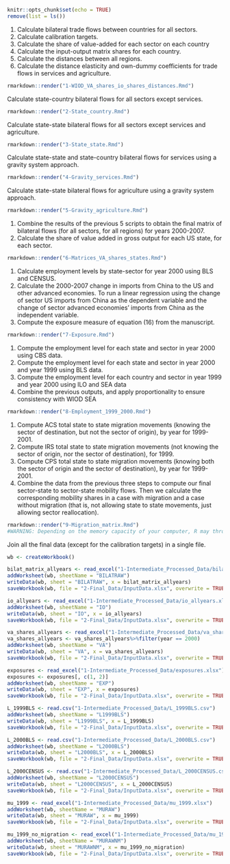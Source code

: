
```r
knitr::opts_chunk$set(echo = TRUE)
remove(list = ls())
```

1) Calculate bilateral trade flows between countries for all sectors.
2) Calculate calibration targets.
3) Calculate the share of value-added for each sector on each country
4) Calculate the input-output matrix shares for each country. 
5) Calculate the distances between all regions.
6) Calculate the distance elasticity and own-dummy coefficients for trade flows in services and agriculture.
```r
rmarkdown::render("1-WIOD_VA_shares_io_shares_distances.Rmd")
```

Calculate state-country bilateral flows for all sectors except services. 
```r
rmarkdown::render("2-State_country.Rmd")
```

Calculate state-state bilateral flows for all sectors except services and agriculture. 
```r
rmarkdown::render("3-State_state.Rmd")
```

Calculate state-state and state-country bilateral flows for services using a gravity system approach. 
```r
rmarkdown::render("4-Gravity_services.Rmd")
```

Calculate state-state bilateral flows for agriculture using a gravity system approach. 
```r
rmarkdown::render("5-Gravity_agriculture.Rmd")
```

1) Combine the results of the previous 5 scripts to obtain the final matrix of bilateral flows (for all sectors, for all regions) for years 2000-2007.
2) Calculate the share of value added in gross output for each US state, for each sector.
```r
rmarkdown::render("6-Matrices_VA_shares_states.Rmd")
```

1) Calculate employment levels by state-sector for year 2000 using BLS and CENSUS.
2) Calculate the 2000-2007 change in imports from China to the US and other advanced economies. To run a linear regression using the change of sector US imports from China as the dependent variable and the change of sector  advanced economies' imports from China as the independent variable. 
3) Compute the exposure measure of equation (16) from the manuscript.
```r
rmarkdown::render("7-Exposure.Rmd")
```

1) Compute the employment level for each state and sector in year 2000 using CBS data.
2) Compute the employment level for each state and sector in year 2000 and year 1999 using BLS data.
3) Compute the employment level for each country and sector in year 1999 and year 2000 using ILO and SEA data
4) Combine the previous outputs, and apply proportionality to ensure consistency with WIOD SEA
```r
rmarkdown::render("8-Employment_1999_2000.Rmd")
```

1) Compute ACS total state to state migration movements (knowing the sector of destination, but not the sector of origin), by year for 1999-2001.
2) Compute IRS total state to state migration movements (not knowing the sector of origin, nor the sector of destination), for 1999.
3) Compute CPS total state to state migration movements (knowing both the sector of origin and the sector of destination), by year for 1999-2001. 
4) Combine the data from the previous three steps to compute our final sector-state to sector-state mobility flows. Then we calculate the corresponding mobility shares in a case with migration and a case without migration (that is, not allowing state to state movements, just allowing sector reallocation).
```r
rmarkdown::render("9-Migration_matrix.Rmd")
#WARNING: Depending on the memory capacity of your computer, R may throw the error "cannot allocate vector of size ..." in the "Generate cps_nber yearly" chunk. However, the error will disappear (and you will still get the output) if you go to the script and run directly the code since the moment the error appeared on.
```

Join all the final data (except for the calibration targets) in a single file.
```r
wb <- createWorkbook()

bilat_matrix_allyears <- read_excel("1-Intermediate_Processed_Data/bilat_matrix_allyears.xlsx", sheet = 1)
addWorksheet(wb, sheetName = "BILATRAW")
writeData(wb, sheet = "BILATRAW", x = bilat_matrix_allyears)
saveWorkbook(wb, file = "2-Final_Data/InputData.xlsx", overwrite = TRUE)

io_allyears <- read_excel("1-Intermediate_Processed_Data/io_allyears.xlsx", sheet = 1)
addWorksheet(wb, sheetName = "IO")
writeData(wb, sheet = "IO", x = io_allyears)
saveWorkbook(wb, file = "2-Final_Data/InputData.xlsx", overwrite = TRUE)

va_shares_allyears <- read_excel("1-Intermediate_Processed_Data/va_shares_allyears.xlsx")
va_shares_allyears <- va_shares_allyears%>%filter(year == 2000)
addWorksheet(wb, sheetName = "VA")
writeData(wb, sheet = "VA", x = va_shares_allyears)
saveWorkbook(wb, file = "2-Final_Data/InputData.xlsx", overwrite = TRUE)

exposures <- read_excel("1-Intermediate_Processed_Data/exposures.xlsx")
exposures <- exposures[, c(1, 2)]
addWorksheet(wb, sheetName = "EXP")
writeData(wb, sheet = "EXP", x = exposures)
saveWorkbook(wb, file = "2-Final_Data/InputData.xlsx", overwrite = TRUE)

L_1999BLS <- read.csv("1-Intermediate_Processed_Data/L_1999BLS.csv")
addWorksheet(wb, sheetName = "L1999BLS")
writeData(wb, sheet = "L1999BLS", x = L_1999BLS)
saveWorkbook(wb, file = "2-Final_Data/InputData.xlsx", overwrite = TRUE)

L_2000BLS <- read.csv("1-Intermediate_Processed_Data/L_2000BLS.csv")
addWorksheet(wb, sheetName = "L2000BLS")
writeData(wb, sheet = "L2000BLS", x = L_2000BLS)
saveWorkbook(wb, file = "2-Final_Data/InputData.xlsx", overwrite = TRUE)

L_2000CENSUS <- read.csv("1-Intermediate_Processed_Data/L_2000CENSUS.csv")
addWorksheet(wb, sheetName = "L2000CENSUS")
writeData(wb, sheet = "L2000CENSUS", x = L_2000CENSUS)
saveWorkbook(wb, file = "2-Final_Data/InputData.xlsx", overwrite = TRUE)

mu_1999 <- read_excel("1-Intermediate_Processed_Data/mu_1999.xlsx")
addWorksheet(wb, sheetName = "MURAW")
writeData(wb, sheet = "MURAW", x = mu_1999)
saveWorkbook(wb, file = "2-Final_Data/InputData.xlsx", overwrite = TRUE)

mu_1999_no_migration <- read_excel("1-Intermediate_Processed_Data/mu_1999_no_migration.xlsx")
addWorksheet(wb, sheetName = "MURAWNM")
writeData(wb, sheet = "MURAWNM", x = mu_1999_no_migration)
saveWorkbook(wb, file = "2-Final_Data/InputData.xlsx", overwrite = TRUE)
```